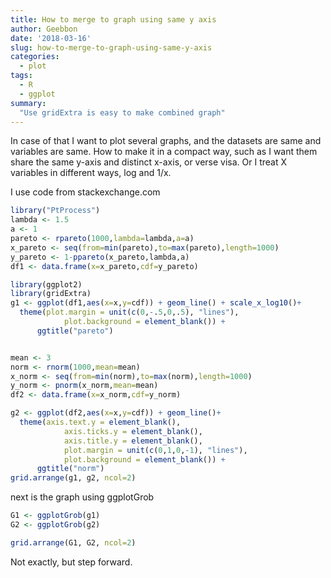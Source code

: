 ```yaml
---
title: How to merge to graph using same y axis
author: Geebbon
date: '2018-03-16'
slug: how-to-merge-to-graph-using-same-y-axis
categories:
  - plot
tags:
  - R
  - ggplot
summary:
  "Use gridExtra is easy to make combined graph"
---
```



In case of that I want to plot several graphs, and the datasets are same and variables are same. How to make it in a compact way, such as I want them share the same y-axis and distinct x-axis, or verse visa. Or I treat X variables in different ways, log and 1/x.

I use code from stackexchange.com
```r

library("PtProcess")
lambda <- 1.5
a <- 1
pareto <- rpareto(1000,lambda=lambda,a=a)
x_pareto <- seq(from=min(pareto),to=max(pareto),length=1000)
y_pareto <- 1-ppareto(x_pareto,lambda,a)
df1 <- data.frame(x=x_pareto,cdf=y_pareto)

library(ggplot2)
library(gridExtra)
g1 <- ggplot(df1,aes(x=x,y=cdf)) + geom_line() + scale_x_log10()+
  theme(plot.margin = unit(c(0,-.5,0,.5), "lines"),
            plot.background = element_blank()) +
      ggtitle("pareto")


mean <- 3
norm <- rnorm(1000,mean=mean)
x_norm <- seq(from=min(norm),to=max(norm),length=1000)
y_norm <- pnorm(x_norm,mean=mean)
df2 <- data.frame(x=x_norm,cdf=y_norm)

g2 <- ggplot(df2,aes(x=x,y=cdf)) + geom_line()+
  theme(axis.text.y = element_blank(), 
            axis.ticks.y = element_blank(), 
            axis.title.y = element_blank(),
            plot.margin = unit(c(0,1,0,-1), "lines"),
            plot.background = element_blank()) +
      ggtitle("norm")
grid.arrange(g1, g2, ncol=2)  

```

next is the graph using ggplotGrob

```r
G1 <- ggplotGrob(g1)
G2 <- ggplotGrob(g2)

grid.arrange(G1, G2, ncol=2)

```


Not exactly, but step forward.

